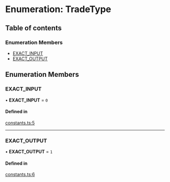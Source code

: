 # Enumeration: TradeType

## Table of contents

### Enumeration Members

- [EXACT\_INPUT](#exact_input)
- [EXACT\_OUTPUT](#exact_output)

## Enumeration Members

### EXACT\_INPUT

• **EXACT\_INPUT** = ``0``

#### Defined in

[constants.ts:5](https://github.com/razorlabsorg/razor-dex-sdk/blob/master/packages/core-sdk/src/constants.ts#L5)

___

### EXACT\_OUTPUT

• **EXACT\_OUTPUT** = ``1``

#### Defined in

[constants.ts:6](https://github.com/razorlabsorg/razor-dex-sdk/blob/master/packages/core-sdk/src/constants.ts#L6)
